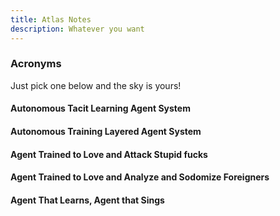 ```yaml
---
title: Atlas Notes
description: Whatever you want
---
```


### Acronyms

Just pick one below and the sky is yours!

#### Autonomous Tacit Learning Agent System

#### Autonomous Training Layered Agent System

#### Agent Trained to Love and Attack Stupid fucks

#### Agent Trained to Love and Analyze and Sodomize Foreigners

#### Agent That Learns, Agent that Sings